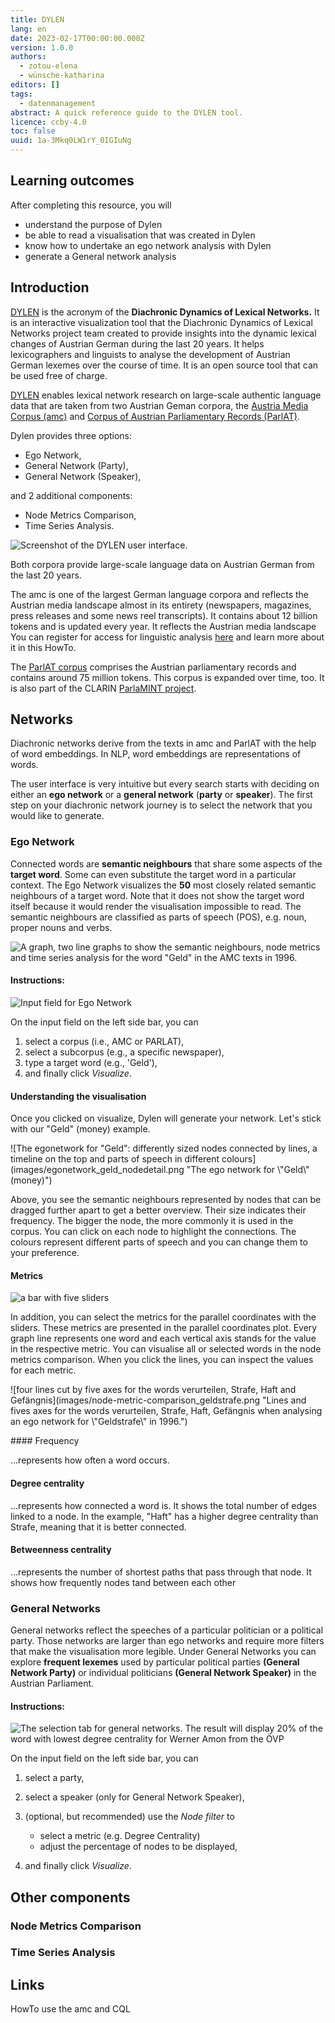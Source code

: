 ```yaml
---
title: DYLEN
lang: en
date: 2023-02-17T00:00:00.000Z
version: 1.0.0
authors:
  - zotou-elena
  - wünsche-katharina
editors: []
tags:
  - datenmanagement
abstract: A quick reference guide to the DYLEN tool.
licence: ccby-4.0
toc: false
uuid: 1a-3Mkq0LW1rY_0IGIuNg
---
```

## Learning outcomes

After completing this resource, you will

- understand the purpose of Dylen
- be able to read a visualisation that was created in Dylen
- know how to undertake an ego network analysis with Dylen
- generate a General network analysis

## Introduction

[DYLEN](https://dylen-tool.acdh.oeaw.ac.at/) is the acronym of the **Diachronic Dynamics of Lexical Networks.** It is an interactive visualization tool that the Diachronic Dynamics of Lexical Networks project team created to provide insights into the dynamic lexical changes of Austrian German during the last 20 years. It helps lexicographers and linguists to analyse the development of Austrian German lexemes over the course of time. It is an open source tool that can be used free of charge.

[DYLEN](https://dylen-tool.acdh.oeaw.ac.at/) enables lexical network research on large-scale authentic language data that are taken from two Austrian Geman corpora, the [Austria Media Corpus (amc)](https://amc.acdh.oeaw.ac.at/) and [Corpus of Austrian Parliamentary Records (ParlAT)](https://www.oeaw.ac.at/acdh/tools/parlat). 

Dylen provides three options:

- Ego Network,
- General Network (Party), 
- General Network (Speaker),

and 2 additional components:

- Node Metrics Comparison,
- Time Series Analysis.   

![](images/picture1.png "Screenshot of the DYLEN user interface.")

<SideNote type="info" title="amc and ParlAT">
Both corpora provide large-scale language data on Austrian German from the last 20 years.

The amc is one of the largest German language corpora and reflects the Austrian media landscape almost in its entirety (newspapers, magazines, press releases and some news reel transcripts). It contains about 12 billion tokens and is updated every year. It reflects the Austrian media landscape  You can register for access for linguistic analysis [here](https://amc.acdh.oeaw.ac.at/) and learn more about it in this HowTo.

The [ParlAT corpus](https://www.oeaw.ac.at/acdh/tools/parlat) comprises the Austrian parliamentary records and contains around 75 million tokens. This corpus is expanded over time, too. It is also part of the CLARIN [ParlaMINT project](https://www.clarin.eu/parlamint).
</SideNote>

## Networks

Diachronic networks derive from the texts in amc and ParlAT with the help of word embeddings. In NLP, word embeddings are representations of words. 

The user interface is very intuitive but every search starts with deciding on either an **ego network** or a **general network** (**party** or **speaker**). The first step on your diachronic network journey is to select the network that you would like to generate.

### Ego Network

Connected words are **semantic neighbours** that share some aspects of the **target word**. Some can even substitute the target word in a particular context. The Ego Network visualizes the **50** most closely related semantic neighbours of a target word. Note that it does not show the target word itself because it would render the visualisation impossible to read. The semantic neighbours are classified as parts of speech (POS), e.g. noun, proper nouns and verbs. 

![A graph, two line graphs to show the semantic neighbours, node metrics and time series analysis for the word "Geld" in the AMC texts in 1996.](images/egonetwork-interface.png "Egonetwork of the word \\\"Geld\\\" (money), taken from the AMC  texts in 1996.")

#### Instructions:

![](images/picture2.png "Input field for Ego Network")

On the input field on the left side bar, you can

1. select a corpus (i.e., AMC or PARLAT), 
2. select a subcorpus (e.g., a specific newspaper),
3. type a target word (e.g., 'Geld'),
4. and finally click _Visualize_.

#### Understanding the visualisation

Once you clicked on visualize, Dylen will generate your network. Let's stick with our "Geld" (money) example.

![The egonetwork for "Geld": differently sized nodes connected by lines, a timeline on the top and parts of speech in different colours](images/egonetwork_geld_nodedetail.png "The ego network for \\"Geld\\" (money)")

Above, you see the semantic neighbours represented by nodes that can be dragged further apart to get a better overview. Their size indicates their frequency. The bigger the node, the more commonly it is used in the corpus. You can click on each node to highlight the connections. The colours represent different parts of speech and you can change them to your preference.

#### Metrics

![a bar with five sliders](images/parallelcoordinatesoptions.png "Parallel coordinates options: normalised frequency, degree centrality, betweenness centrality, pagerank, clustering coefficient")

In addition, you can select the metrics for the parallel coordinates with the sliders. These metrics are presented in the parallel coordinates plot. Every graph line represents one word and each vertical axis stands for the value in the respective metric. You can visualise all or selected words in the node metrics comparison. When you click the lines, you can inspect the values for each metric.

![four lines cut by five axes for the words verurteilen, Strafe, Haft and Gefängnis](images/node-metric-comparison_geldstrafe.png "Lines and fives axes for the words verurteilen, Strafe, Haft, Gefängnis when analysing an ego network for \\"Geldstrafe\\" in 1996.")

<SideNote type="info" title="What do the metrics mean?">
#### Frequency

...represents how often a word occurs.

#### Degree centrality

...represents how connected a word is. It shows the total number of edges linked to a node. In the example, "Haft" has a higher degree centrality than Strafe, meaning that it is better connected.

#### Betweenness centrality

...represents the number of shortest paths that pass through that node. It shows how frequently nodes tand between each other
</SideNote>

### General Networks

General networks reflect the speeches of a particular politician or a political party. Those networks are larger than ego networks and require more filters that make the visualisation more legible. Under General Networks you can explore **frequent lexemes** used by particular political parties **(General Network Party)** or individual politicians **(General Network Speaker)** in the Austrian Parliament. 

#### I﻿nstructions:

![The selection tab for general networks. The result will display 20% of the word with lowest degree centrality for Werner Amon from the ÖVP](images/picture3.png "Input field of General Network (Speaker) for Werner Amon from the ÖVP")

On the input field on the left side bar, you can

1. select a party, 
2. select a speaker (only for General Network Speaker),
3. (optional, but recommended) use the _Node filter_ to 

   - select a metric (e.g. Degree Centrality) 
   - adjust the percentage of nodes to be displayed,
4. and finally click _Visualize_. 

## Other components

### Node Metrics Comparison

### Time Series Analysis

## Links

HowTo use the amc and CQL